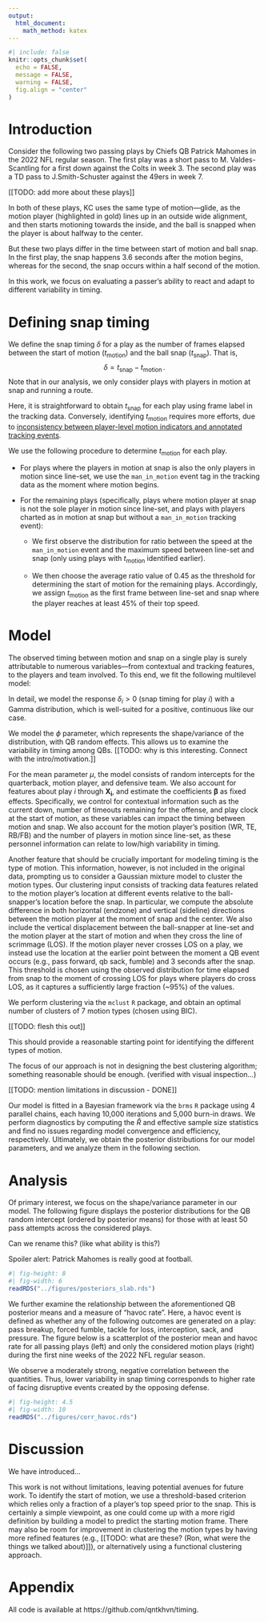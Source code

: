 ```yaml
---
output: 
  html_document: 
    math_method: katex
---
```


```r
#| include: false
knitr::opts_chunk$set(
  echo = FALSE,
  message = FALSE,
  warning = FALSE,
  fig.align = "center"
)
```

# Introduction

Consider the following two passing plays by Chiefs QB Patrick Mahomes in the 2022 NFL regular season.
The first play was a short pass to M. Valdes-Scantling for a first down against the Colts in week 3.
The second play was a TD pass to J.Smith-Schuster against the 49ers in week 7.

[[TODO: add more about these plays]]

In both of these plays, KC uses the same type of motion---glide, as the motion player (highlighted in gold) lines up in an outside wide alignment, and then starts motioning towards the inside, and the ball is snapped when the player is about halfway to the center.

But these two plays differ in the time between start of motion and ball snap.
In the first play, the snap happens 3.6 seconds after the motion begins, whereas for the second, the snap occurs within a half second of the motion.

In this work, we focus on evaluating a passer's ability to react and adapt to different variability in timing.


<!-- Story:  -->

<!-- higher variability = good?, give defense different looks -->

<!-- vs always the same time / low var -> figure out when snaps are gonna be -> not good? (more "predictable") -->

<!-- don't want defense to know when you're snapping -->

<!-- wanna be deceptive? -->

<!-- varying the amount of time between motion and snap -->

<!-- correlate -->

<!-- low var -> higher sack/havoc rate -> more vulnerable -->

<!-- low var: easier to predict when the snap will be -->


# Defining snap timing

We define the snap timing $\delta$ for a play as the number of frames elapsed between the start of motion $(t_{\text{motion}})$ and the ball snap $(t_{\text{snap}})$.
That is,$$\delta = t_{\text{snap}} - t_{\text{motion}}\,.$$ 
Note that in our analysis, we only consider plays with players in motion at snap and running a route.

Here, it is straightforward to obtain $t_{\text{snap}}$ for each play using frame label in the tracking data.
Conversely, identifying $t_{\text{motion}}$ requires more efforts, due to [inconsistency between player-level motion indicators and annotated tracking events](https://www.kaggle.com/competitions/nfl-big-data-bowl-2025/discussion/543709).

We use the following procedure to determine $t_{\text{motion}}$ for each play. 

*   For plays where the players in motion at snap is also the only players in motion since line-set, we use the `man_in_motion` event tag in the tracking data as the moment where motion begins.

*   For the remaining plays (specifically, plays where motion player at snap is not the sole player in motion since line-set, and plays with players charted as in motion at snap but without a `man_in_motion` tracking event):

    *   We first observe the distribution for ratio between the speed at the `man_in_motion` event and the maximum speed between line-set and snap (only using plays with $t_{\text{motion}}$ identified earlier). 

    *   We then choose the average ratio value of 0.45 as the threshold for determining the start of motion for the remaining plays. Accordingly, we assign $t_{\text{motion}}$ as the first frame between line-set and snap where the player reaches at least 45% of their top speed.


# Model

<!-- (based on EDA) -->

The observed timing between motion and snap on a single play is surely attributable to numerous variables---from contextual and tracking features, to the players and team involved.
To this end, we fit the following multilevel model:

\begin{align*}
  \delta_i  &\sim \textsf{Gamma}(\mu_i, \phi_i) \\
  \log \mu_i &=\alpha_{q[i],m[i],d[i]} + \boldsymbol{\beta X_i} \\
  \log \phi_i &=\alpha_{q[i]} \\
  \alpha_q  &\sim \textsf{Normal}(\mu_{\alpha_q}, \sigma^2_{\alpha_q}) && \small{\textrm{for quarterback}} &q &= 1, \dots, Q \\
  \alpha_m  &\sim \textsf{Normal}(\mu_{\alpha_m}, \sigma^2_{\alpha_m}) && \small{\textrm{for motion player}} &m &= 1, \dots, M \\
  \alpha_d  &\sim \textsf{Normal}(\mu_{\alpha_d}, \sigma^2_{\alpha_d}) && \small{\textrm{for defensive team}} &d &= 1, \dots, D \\
\end{align*}

In detail, we model the response $\delta_i > 0$ (snap timing for play $i$) with a Gamma distribution, which is well-suited for a positive, continuous  like our case.

We model the $\phi$ parameter, which represents the shape/variance of the distribution, with QB random effects.
This allows us to examine the variability in timing among QBs.
[[TODO: why is this interesting. Connect with the intro/motivation.]]

For the mean parameter $\mu$, the model consists of random intercepts for the quarterback, motion player, and defensive team.
We also account for features about play $i$ through $\boldsymbol{X_i}$, and estimate the coefficients $\boldsymbol \beta$ as fixed effects.
Specifically, we control for contextual information such as the current down, number of timeouts remaining for the offense, and play clock at the start of motion, as these variables can impact the timing between motion and snap.
We also account for the motion player's position (WR, TE, RB/FB) and the number of players in motion since line-set, as these personnel information can relate to low/high variability in timing.

Another feature that should be crucially important for modeling timing is the type of motion.
This information, however, is not included in the original data, prompting us to consider a Gaussian mixture model to cluster the motion types.
Our clustering input consists of tracking data features related to the motion player's location at different events relative to the ball-snapper's location before the snap.
In particular, we compute the absolute difference in both horizontal (endzone) and vertical (sideline) directions between the motion player at the moment of snap and the center.
We also include the vertical displacement between the ball-snapper at line-set and the motion player at the start of motion and when they cross the line of scrimmage (LOS).
If the motion player never crosses LOS on a play, we instead use the location at the earlier point between the moment a QB event occurs (e.g., pass forward, qb sack, fumble) and 3 seconds after the snap.
This threshold is chosen using the observed distribution for time elapsed from snap to the moment of crossing LOS for plays where players do cross LOS, as it captures a sufficiently large fraction (~95%) of the values.

We perform clustering via the `mclust` `R` package, and obtain an optimal number of clusters of 7 motion types (chosen using BIC).

[[TODO: flesh this out]]

This should provide a reasonable starting point for identifying the different types of motion.

The focus of our approach is not in designing the best clustering algorithm; something reasonable should be enough. (verified with visual inspection...)

[[TODO: mention limitations in discussion - DONE]]

<!-- 
a finite mixture of 7 ellipsoidal multivariate Gaussian distributions with varying volume, shape, and orientation (VVV model)
Once the clusters are identified, we can the label the motion types to add more context to our cluster assignments.
-->

Our model is fitted in a Bayesian framework via the `brms` `R` package using 4 parallel chains, each having 10,000 iterations and 5,000 burn-in draws.
We perform diagnostics by computing the $\widehat R$ and effective sample size statistics and find no issues regarding model convergence and efficiency, respectively.
Ultimately, we obtain the posterior distributions for our model parameters, and we analyze them in the following section.

# Analysis

Of primary interest, we focus on the shape/variance parameter in our model.
The following figure displays the posterior distributions for the QB random intercept (ordered by posterior means) for those with at least 50 pass attempts across the considered plays.

Can we rename this? (like what ability is this?)

Spoiler alert: Patrick Mahomes is really good at football.

```r
#| fig-height: 8
#| fig-width: 6
readRDS("../figures/posteriors_slab.rds")
```



We further examine the relationship between the aforementioned QB posterior means and a measure of "havoc rate". 
Here, a havoc event is defined as whether any of the following outcomes are generated on a play: pass breakup, forced fumble, tackle for loss, interception, sack, and pressure.
The figure below is a scatterplot of the posterior mean and havoc rate for all passing plays (left) and only the considered motion plays (right) during the first nine weeks of the 2022 NFL regular season.

We observe a moderately strong, negative correlation between the quantities.
Thus, lower variability in snap timing corresponds to higher rate of facing disruptive events created by the opposing defense.


```r
#| fig-height: 4.5
#| fig-width: 10
readRDS("../figures/corr_havoc.rds")
```



<!-- passDefensed -->
<!-- forcedFumbleAsDefense -->
<!-- tackleForALoss -->
<!-- hadInterception -->
<!-- sackYardsAsDefense -->
<!-- causedPressure -->


# Discussion

We have introduced...



This work is not without limitations, leaving potential avenues for future work.
To identify the start of motion, we use a threshold-based criterion which relies only a fraction of a player's top speed prior to the snap.
This is certainly a simple viewpoint, as one could come up with a more rigid definition by building a model to predict the starting motion frame.
There may also be room for improvement in clustering the motion types by having more refined features (e.g., [[TODO: what are these? (Ron, what were the things we talked about)]]), or alternatively using a functional clustering approach.

# Appendix

All code is available at https://github.com/qntkhvn/timing.

<!-- STRAVA: <u>S</u>NAP <u>T</u>IMING <u>R</u>EACTION, <u>A</u>DAPTIVITY & <u>VA</u>RIABILITY -->